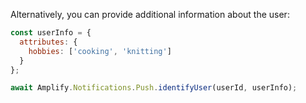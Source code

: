 Alternatively, you can provide additional information about the user:

```js
const userInfo = {
  attributes: {
    hobbies: ['cooking', 'knitting']
  }
};

await Amplify.Notifications.Push.identifyUser(userId, userInfo);
```
